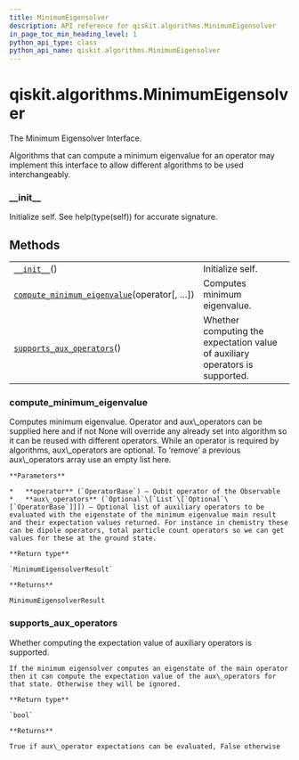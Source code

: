 ```yaml
---
title: MinimumEigensolver
description: API reference for qiskit.algorithms.MinimumEigensolver
in_page_toc_min_heading_level: 1
python_api_type: class
python_api_name: qiskit.algorithms.MinimumEigensolver
---
```


<span id="qiskit-algorithms-minimumeigensolver" />

# qiskit.algorithms.MinimumEigensolver

<Class id="qiskit.algorithms.MinimumEigensolver" isDedicatedPage={true} github="https://github.com/qiskit/qiskit/tree/stable/0.17/qiskit/algorithms/minimum_eigen_solvers/minimum_eigen_solver.py" signature="MinimumEigensolver" modifiers="class">
  The Minimum Eigensolver Interface.

  Algorithms that can compute a minimum eigenvalue for an operator may implement this interface to allow different algorithms to be used interchangeably.

  ### \_\_init\_\_

  <Function id="qiskit.algorithms.MinimumEigensolver.__init__" signature="__init__()">
    Initialize self. See help(type(self)) for accurate signature.
  </Function>

  ## Methods

  |                                                                                                                                                                                    |                                                                              |
  | ---------------------------------------------------------------------------------------------------------------------------------------------------------------------------------- | ---------------------------------------------------------------------------- |
  | [`__init__`](#qiskit.algorithms.MinimumEigensolver.__init__ "qiskit.algorithms.MinimumEigensolver.__init__")()                                                                     | Initialize self.                                                             |
  | [`compute_minimum_eigenvalue`](#qiskit.algorithms.MinimumEigensolver.compute_minimum_eigenvalue "qiskit.algorithms.MinimumEigensolver.compute_minimum_eigenvalue")(operator\[, …]) | Computes minimum eigenvalue.                                                 |
  | [`supports_aux_operators`](#qiskit.algorithms.MinimumEigensolver.supports_aux_operators "qiskit.algorithms.MinimumEigensolver.supports_aux_operators")()                           | Whether computing the expectation value of auxiliary operators is supported. |

  ### compute\_minimum\_eigenvalue

  <Function id="qiskit.algorithms.MinimumEigensolver.compute_minimum_eigenvalue" signature="compute_minimum_eigenvalue(operator, aux_operators=None)" modifiers="abstract">
    Computes minimum eigenvalue. Operator and aux\_operators can be supplied here and if not None will override any already set into algorithm so it can be reused with different operators. While an operator is required by algorithms, aux\_operators are optional. To ‘remove’ a previous aux\_operators array use an empty list here.

    **Parameters**

    *   **operator** (`OperatorBase`) – Qubit operator of the Observable
    *   **aux\_operators** (`Optional`\[`List`\[`Optional`\[`OperatorBase`]]]) – Optional list of auxiliary operators to be evaluated with the eigenstate of the minimum eigenvalue main result and their expectation values returned. For instance in chemistry these can be dipole operators, total particle count operators so we can get values for these at the ground state.

    **Return type**

    `MinimumEigensolverResult`

    **Returns**

    MinimumEigensolverResult
  </Function>

  ### supports\_aux\_operators

  <Function id="qiskit.algorithms.MinimumEigensolver.supports_aux_operators" signature="supports_aux_operators()" modifiers="classmethod">
    Whether computing the expectation value of auxiliary operators is supported.

    If the minimum eigensolver computes an eigenstate of the main operator then it can compute the expectation value of the aux\_operators for that state. Otherwise they will be ignored.

    **Return type**

    `bool`

    **Returns**

    True if aux\_operator expectations can be evaluated, False otherwise
  </Function>
</Class>

